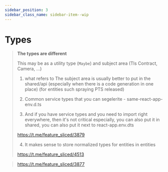 ```yaml
---
sidebar_position: 3
sidebar_class_name: sidebar-item--wip
---
```



# Types

<WIP ticket="179" />

> **The types are different**
>
> This may be as a utility type (`Maybe`) and subject area (Tls Contract, Camera, ...)
> 
> 1) what refers to The subject area is usually better to put in the shared/api (especially when there is a code generation in one place)
> (for entities such spraying PTS released)
>
> 2) Common service types that you can segelerite - same-react-app-env.d.ts
>
> 3) And if you have service types and you need to import right everywhere, then it's not critical especially, you can also put it in shared, you can also put it next to react-app.env.dts
>
> https://t.me/feature_sliced/3879
>
> 4) It makes sense to store normalized types for entities in entities
>
> https://t.me/feature_sliced/4513


> https://t.me/feature_sliced/3877

